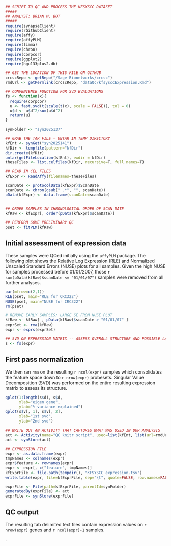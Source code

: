 ```r
## SCRIPT TO QC AND PROCESS THE KFSYSCC DATASET
#####
## ANALYST: BRIAN M. BOT
#####
require(synapseClient)
require(rGithubClient)
require(affy)
require(affyPLM)
require(limma)
require(chron)
require(corpcor)
require(ggplot2)
require(hgu133plus2.db)

## GET THE LOCATION OF THIS FILE ON GITHUB
crcscRepo <- getRepo("/Sage-Bionetworks/crcsc")
rmdUrl <- getPermlink(crcscRepo, "dataQc/kfsysccExpression.Rmd")

## CONVENIENCE FUNCTION FOR SVD EVALUATIONS
fs <- function(x){
  require(corpcor)
  u <- fast.svd(t(scale(t(x), scale = FALSE)), tol = 0)
  u$d <- u$d^2/sum(u$d^2)
  return(u)
}

synFolder <- "syn2025137"

## GRAB THE TAR FILE - UNTAR IN TEMP DIRECTORY
kfEnt <- synGet("syn2025141")
kfDir <- tempfile(pattern="kfDir")
dir.create(kfDir)
untar(getFileLocation(kfEnt), exdir = kfDir)
theseFiles <- list.celfiles(kfDir, recursive=T, full.names=T)

## READ IN CEL FILES
kfExpr <- ReadAffy(filenames=theseFiles)

scanDate <- protocolData(kfExpr)$ScanDate
scanDate <- chron(gsub(" .*", "", scanDate))
pData(kfExpr) <- data.frame(scanDate=scanDate)


## ORDER SAMPLES IN CHRONOLOGICAL ORDER OF SCAN DATE
kfRaw <- kfExpr[, order(pData(kfExpr)$scanDate)]

## PERFORM SOME PRELIMINARY QC
pset <- fitPLM(kfRaw)
```
## Initial assessment of expression data
These samples were QCed initially using the `affyPLM` package. The following plot shows the Relative Log Expression (RLE) and Normalized Unscaled Standard Errors (NUSE) plots for all samples. Given the high NUSE for samples processed before 01/01/2007, those `r sum(pData(kfRaw)$scanDate <= "01/01/07")` samples were removed from all further analyses.
```r
par(mfrow=c(2,1))
RLE(pset, main="RLE for CRC322")
NUSE(pset, main="NUSE for CRC322")
rm(pset)
```
```r
# REMOVE EARLY SAMPLES; LARGE SE FROM NUSE PLOT
kfRaw <- kfRaw[ , pData(kfRaw)$scanDate > "01/01/07" ]
exprSet <- rma(kfRaw)
expr <- exprs(exprSet)

## SVD ON EXPRESSION MATRIX -- ASSESS OVERALL STRUCTURE AND POSSIBLE LATENT STRUCTURE
s <- fs(expr)
```
## First pass normalization
We then ran `rma` on the resulting `r ncol(expr)` samples which consolidates the feature space down to `r nrow(expr)` probesets. Singular Value Decomposition (SVD) was performed on the entire resulting expression matrix to assess its structure.
```r
qplot(1:length(s$d), s$d,
      xlab="eigen gene",
      ylab="% variance explained")
qplot(s$v[, 1], s$v[, 2],
      xlab="1st svd",
      ylab="2nd svd")
```
```r
## WRITE OUT AN ACTIVITY THAT CAPTURES WHAT WAS USED IN OUR ANALYSIS
act <- Activity(name="QC knitr script", used=list(kfEnt, list(url=rmdUrl, name=basename(rmdUrl), wasExecuted=TRUE)))
act <- synStore(act)

## EXPRESSION FILE
expr <- as.data.frame(expr)
tmpNames <- colnames(expr)
expr$feature <- rownames(expr)
expr <- expr[, c("feature", tmpNames)]
kfExprFile <- file.path(tempdir(), "KFSYSCC_expression.tsv")
write.table(expr, file=kfExprFile, sep="\t", quote=FALSE, row.names=FALSE)

exprFile <- File(path=kfExprFile, parentId=synFolder)
generatedBy(exprFile) <- act
exprFile <- synStore(exprFile)
```
## QC output
The resulting tab delimited text files contain expression values on `r nrow(expr)` genes and `r ncol(expr)-1` samples.


.